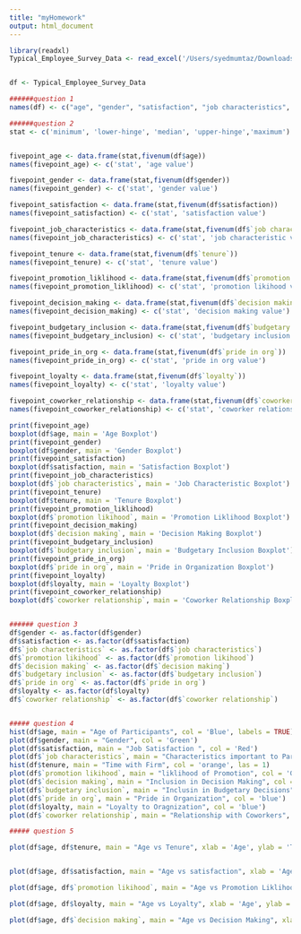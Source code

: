 ```yaml
---
title: "myHomework"
output: html_document
---
```


```r

library(readxl)
Typical_Employee_Survey_Data <- read_excel('/Users/syedmumtaz/Downloads/Typical_Employee_Survey_Data.xlsx')


df <- Typical_Employee_Survey_Data

######question 1 
names(df) <- c("age", "gender", "satisfaction", "job characteristics", "tenure", "promotion likihood", "decision making", "budgetary inclusion", "pride in org", "loyalty", "coworker relationship")

######question 2 
stat <- c('minimum', 'lower-hinge', 'median', 'upper-hinge','maximum')


fivepoint_age <- data.frame(stat,fivenum(df$age))
names(fivepoint_age) <- c('stat', 'age value')

fivepoint_gender <- data.frame(stat,fivenum(df$gender))
names(fivepoint_gender) <- c('stat', 'gender value')

fivepoint_satisfaction <- data.frame(stat,fivenum(df$satisfaction))
names(fivepoint_satisfaction) <- c('stat', 'satisfaction value')

fivepoint_job_characteristics <- data.frame(stat,fivenum(df$`job characteristics`))
names(fivepoint_job_characteristics) <- c('stat', 'job characteristic value')

fivepoint_tenure <- data.frame(stat,fivenum(df$`tenure`))
names(fivepoint_tenure) <- c('stat', 'tenure value')

fivepoint_promotion_liklihood <- data.frame(stat,fivenum(df$`promotion liklihood`))
names(fivepoint_promotion_liklihood) <- c('stat', 'promotion likihood value')

fivepoint_decision_making <- data.frame(stat,fivenum(df$`decision making`))
names(fivepoint_decision_making) <- c('stat', 'decision making value')

fivepoint_budgetary_inclusion <- data.frame(stat,fivenum(df$`budgetary inclusion`))
names(fivepoint_budgetary_inclusion) <- c('stat', 'budgetary inclusion value')

fivepoint_pride_in_org <- data.frame(stat,fivenum(df$`pride in org`))
names(fivepoint_pride_in_org) <- c('stat', 'pride in org value')

fivepoint_loyalty <- data.frame(stat,fivenum(df$`loyalty`))
names(fivepoint_loyalty) <- c('stat', 'loyalty value')

fivepoint_coworker_relationship <- data.frame(stat,fivenum(df$`coworker relationship`))
names(fivepoint_coworker_relationship) <- c('stat', 'coworker relationship value')

print(fivepoint_age)
boxplot(df$age, main = 'Age Boxplot')
print(fivepoint_gender)
boxplot(df$gender, main = 'Gender Boxplot')
print(fivepoint_satisfaction)
boxplot(df$satisfaction, main = 'Satisfaction Boxplot')
print(fivepoint_job_characteristics)
boxplot(df$`job characteristics`, main = 'Job Characteristic Boxplot')
print(fivepoint_tenure)
boxplot(df$tenure, main = 'Tenure Boxplot')
print(fivepoint_promotion_liklihood)
boxplot(df$`promotion likihood`, main = 'Promotion Liklihood Boxplot')
print(fivepoint_decision_making)
boxplot(df$`decision making`, main = 'Decision Making Boxplot')
print(fivepoint_budgetary_inclusion)
boxplot(df$`budgetary inclusion`, main = 'Budgetary Inclusion Boxplot')
print(fivepoint_pride_in_org)
boxplot(df$`pride in org`, main = 'Pride in Organization Boxplot')
print(fivepoint_loyalty)
boxplot(df$loyalty, main = 'Loyalty Boxplot')
print(fivepoint_coworker_relationship)
boxplot(df$`coworker relationship`, main = 'Coworker Relationship Boxplot')


###### question 3 
df$gender <- as.factor(df$gender)
df$satisfaction <- as.factor(df$satisfaction)
df$`job characteristics` <- as.factor(df$`job characteristics`)
df$`promotion likihood` <- as.factor(df$`promotion likihood`)
df$`decision making` <- as.factor(df$`decision making`)
df$`budgetary inclusion` <- as.factor(df$`budgetary inclusion`)
df$`pride in org` <- as.factor(df$`pride in org`)
df$loyalty <- as.factor(df$loyalty)
df$`coworker relationship` <- as.factor(df$`coworker relationship`)


##### question 4 
hist(df$age, main = "Age of Participants", col = 'Blue', labels = TRUE)
plot(df$gender, main = "Gender", col = 'Green')
plot(df$satisfaction, main = "Job Satisfaction ", col = 'Red')
plot(df$`job characteristics`, main = "Characteristics important to Participants", col = 'Green')
hist(df$tenure, main = "Time with Firm", col = 'orange', las = 1)
plot(df$`promotion likihood`, main = "liklihood of Promotion", col = 'Green')
plot(df$`decision making`, main = "Inclusion in Decision Making", col = 'Green')
plot(df$`budgetary inclusion`, main = "Inclusin in Budgetary Decisions", col = 'blue')
plot(df$`pride in org`, main = "Pride in Organization", col = 'blue')
plot(df$loyalty, main = "Loyalty to Oragnization", col = 'blue')
plot(df$`coworker relationship`, main = "Relationship with Coworkers", col = 'blue')

##### question 5

plot(df$age, df$tenure, main = "Age vs Tenure", xlab = 'Age', ylab = 'Tenure')


plot(df$age, df$satisfaction, main = "Age vs satisfaction", xlab = 'Age', ylab = 'Satisfaction')

plot(df$age, df$`promotion likihood`, main = "Age vs Promotion Liklihood", xlab = 'Age', ylab = 'Promotion Likihood')

plot(df$age, df$loyalty, main = "Age vs Loyalty", xlab = 'Age', ylab = 'Loyalty')

plot(df$age, df$`decision making`, main = "Age vs Decision Making", xlab = 'Age', ylab = 'Decision Making')


```





